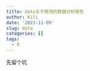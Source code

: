 ```yaml
---
title: data关于商场的数据分析报告
author: Kili
date: '2023-11-09'
slug: data
categories: []
tags:
  - R
---
```


先留个坑